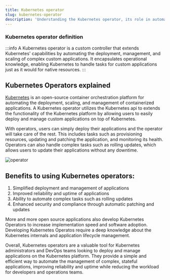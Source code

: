 ```yaml
---
title: Kubernetes operator
slug: kubernetes-operator
description: 'Understanding the Kubernetes operator, its role in automating the deployment, management, and scaling of complex custom applications'
---
```


### Kubernetes operator definition

:::info
A Kubernetes operator is a custom controller that extends Kubernetes' capabilities by automating the deployment, management, and scaling of complex custom applications. It encapsulates operational knowledge, enabling Kubernetes to handle tasks for custom applications just as it would for native resources.
:::

## Kubernetes Operators explained

[Kubernetes](/glossary/kubernetes/) is an open-source container orchestration platform for automating the deployment, scaling, and management of containerized applications. A Kubernetes operator utilizes the Kubernetes api to extends the functionality of the Kubernetes platform by allowing users to easily deploy and manage custom applications on top of Kubernetes.

With operators, users can simply deploy their applications and the operator will take care of the rest. This includes tasks such as provisioning resources, updating and patching the application, and monitoring its health. Operators can also handle complex tasks such as rolling updates, which allows users to update their applications without any downtime.

![operator](https://github.com/user-attachments/assets/9a15cfd3-d7bb-4d32-b732-001e0749afd2)

## Benefits to using Kubernetes operators:

1.  Simplified deployment and management of applications
2.  Improved reliability and uptime of applications
3.  Ability to automate complex tasks such as rolling updates
4.  Enhanced security and compliance through automatic patching and updates

More and more open source applications also develop Kubernetes Operators to increase implementation speed and software adoption. Developing Kubernetes Operatos require a deep knowledge about the Kubernetes internals and application lifecycle management.

Overall, Kubernetes operators are a valuable tool for Kubernetes administrators and DevOps teams looking to deploy and manage applications on the Kubernetes platform. They provide a simple and efficient way to automate the management of complex, stateful applications, improving reliability and uptime while reducing the workload for developers and operations teams.
